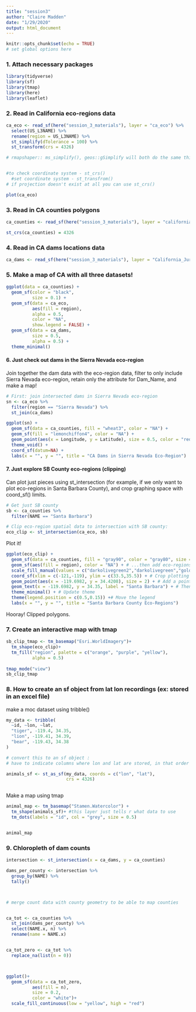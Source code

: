 ```yaml
---
title: "session3"
author: "Claire Madden"
date: "1/29/2020"
output: html_document
---
```


```r
knitr::opts_chunk$set(echo = TRUE)
# set global options here
```

### 1. Attach necessary packages

```r
library(tidyverse)
library(sf)
library(tmap)
library(here)
library(leaflet)

```

### 2. Read in California eco-regions data
```r

ca_eco <- read_sf(here("session_3_materials"), layer = "ca_eco") %>% 
  select(US_L3NAME) %>% 
  rename(region = US_L3NAME) %>% 
  st_simplify(dTolerance = 100) %>% 
  st_transform(crs = 4326)

# rmapshaper:: ms_simplify(), geos::gSimplify will both do the same thing as st_simplify but also account for the fact that all polygons should be connected


#to check coordinate system - st_crs()
  #set coordinate system - st_transfrom()
# if projection doesn't exist at all you can use st_crs()

plot(ca_eco)

```


### 3. Read in CA counties polygons

```r

ca_counties <- read_sf(here("session_3_materials"), layer = "california_county_shape_file") 

st_crs(ca_counties) = 4326


```


### 4. Read in CA dams locations data

```r

ca_dams <- read_sf(here("session_3_materials"), layer = "California_Jurisdictional_Dams")


```


### 5. Make a map of CA with all three datasets!

```r

ggplot(data = ca_counties) +
  geom_sf(color = "black", 
          size = 0.1) +
  geom_sf(data = ca_eco, 
          aes(fill = region),
          alpha = 0.5, 
          color = "NA", 
          show.legend = FALSE) +
  geom_sf(data = ca_dams,
          size = 0.5,
          alpha = 0.5) +
  theme_minimal()

```


#### 6. Just check out dams in the Sierra Nevada eco-region

Join together the dam data with the eco-region data, filter to only include Sierra Nevada eco-region, retain only the attribute for Dam_Name, and make a map!

```r

# First: join intersected dams in Sierra Nevada eco-region
sn <- ca_eco %>% 
  filter(region == "Sierra Nevada") %>% 
  st_join(ca_dams)

ggplot(sn) +
  geom_sf(data = ca_counties, fill = "wheat3", color = "NA") +
  geom_sf(fill = "lemonchiffon4", color = "NA") +
  geom_point(aes(x = Longitude, y = Latitude), size = 0.5, color = "red4") +
  theme_void() +
  coord_sf(datum=NA) +
  labs(x = "", y = "", title = "CA Dams in Sierra Nevada Eco-Region")

```



#### 7. Just explore SB County eco-regions (clipping)

Can plot just pieces using st_intersection (for example, if we only want to plot eco-regions in Santa Barbara County), and crop graphing space with coord_sf() limits.

```r

# Get just SB county
sb <- ca_counties %>% 
  filter(NAME == "Santa Barbara")

# Clip eco-region spatial data to intersection with SB county:
eco_clip <- st_intersection(ca_eco, sb)

```

Plot it!
```r
ggplot(eco_clip) +
  geom_sf(data = ca_counties, fill = "gray90", color = "gray80", size = 0.2) + # First add gray California
  geom_sf(aes(fill = region), color = "NA") + # ...then add eco-regions (clipped)
  scale_fill_manual(values = c("darkolivegreen2","darkolivegreen","gold2")) + # Change color scheme
  coord_sf(xlim = c(-121,-119), ylim = c(33.5,35.5)) + # Crop plotting area
  geom_point(aes(x = -119.6982, y = 34.4208), size = 2) + # Add a point for SB City
  geom_text(x = -119.6982, y = 34.35, label = "Santa Barbara") + # Then add a label for it
  theme_minimal() + # Update theme
  theme(legend.position = c(0.5,0.15)) +# Move the legend
  labs(x = "", y = "", title = "Santa Barbara County Eco-Regions")
```

Hooray! Clipped polygons.


### 7. Create an interactive map with tmap

```r

sb_clip_tmap <- tm_basemap("Esri.WorldImagery")+
  tm_shape(eco_clip)+
  tm_fill("region", palette = c("orange", "purple", "yellow"),
          alpha = 0.5)
  
tmap_mode("view")
sb_clip_tmap
```



### 8. How to create an sf object from lat lon recordings (ex: stored in an excel file)
make a moc dataset using tribble()

```r

my_data <- tribble(
  ~id, ~lon, ~lat,
  "tiger", -119.4, 34.35,
  "lion", -119.41, 34.39,
  "bear", -119.43, 34.38
)

# convert this to an sf object :
# have to indicate columns where lon and lat are stored, in that order

animals_sf <- st_as_sf(my_data, coords = c("lon", "lat"),
                       crs = 4326)



```



Make a map using tmap

```r

animal_map <- tm_basemap("Stamen.Watercolor") +
  tm_shape(animals_sf)+ #this layer just tells r what data to use
  tm_dots(labels = "id", col = "grey", size = 0.5)


animal_map

```

### 9. Chloropleth of dam counts

```r

intersection <- st_intersection(x = ca_dams, y = ca_counties)

dams_per_county <- intersection %>% 
  group_by(NAME) %>% 
  tally()



# merge count data with county geometry to be able to map counties


ca_tot <- ca_counties %>% 
  st_join(dams_per_county) %>% 
  select(NAME.x, n) %>% 
  rename(name = NAME.x)


ca_tot_zero <- ca_tot %>%
  replace_na(list(n = 0))



ggplot()+
  geom_sf(data = ca_tot_zero,
          aes(fill = n),
          size = 0.2,
          color = "white")+
  scale_fill_continuous(low = "yellow", high = "red")

```







